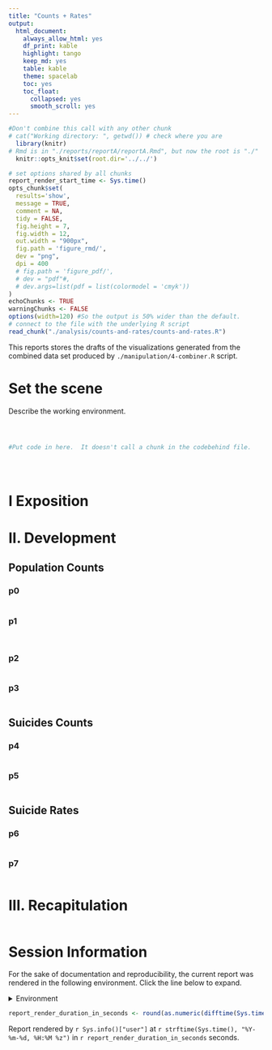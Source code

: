 ```yaml
---
title: "Counts + Rates"
output:
  html_document:
    always_allow_html: yes
    df_print: kable
    highlight: tango
    keep_md: yes
    table: kable
    theme: spacelab
    toc: yes
    toc_float:
      collapsed: yes
      smooth_scroll: yes
---
```


<!-- These two chunks should be added in the beginning of every .Rmd that you want to source an .R script -->
<!--  The 1st mandatory chunck  -->
<!--  Set the working directory to the repository's base directory -->
```r
#Don't combine this call with any other chunk 
# cat("Working directory: ", getwd()) # check where you are
  library(knitr)
# Rmd is in "./reports/reportA/reportA.Rmd", but now the root is "./"
  knitr::opts_knit$set(root.dir='../../') 
```

<!--  The 2nd mandatory chunck  -->
<!-- Set the report-wide options, and point to the external code file. -->
```r
# set options shared by all chunks
report_render_start_time <- Sys.time()
opts_chunk$set(
  results='show', 
  message = TRUE,
  comment = NA, 
  tidy = FALSE,
  fig.height = 7, 
  fig.width = 12, 
  out.width = "900px",
  fig.path = 'figure_rmd/',     
  dev = "png",
  dpi = 400
  # fig.path = 'figure_pdf/',     
  # dev = "pdf"#,
  # dev.args=list(pdf = list(colormodel = 'cmyk'))
)
echoChunks <- TRUE
warningChunks <- FALSE
options(width=120) #So the output is 50% wider than the default.
# connect to the file with the underlying R script  
read_chunk("./analysis/counts-and-rates/counts-and-rates.R") 
```

This reports stores the drafts of the visualizations generated from the combined data set produced by `./manipulation/4-combiner.R` script.


# Set the scene 

Describe the working environment. 
<!-- Load 'sourced' R files.  Suppress the output when loading packages. --> 
```r
```


<!-- Load the sources.  Suppress the output when loading sources. --> 
```r
```


<!-- Load any Global functions and variables declared in the R file.  Suppress the output. --> 
```r
```

<!-- Declare any global functions specific to a Rmd output.  Suppress the output. --> 
```r
#Put code in here.  It doesn't call a chunk in the codebehind file.
```

<!-- Load the datasets.   -->
```r
```

<!-- Inspect the datasets.   -->
```r
```

<!-- Tweak the datasets.   -->
```r
```


# I Exposition 



# II. Development



## Population Counts

### p0
```r
```

### p1
```r
```


```r
```

### p2
```r
```

### p3  
```r
```

## Suicides Counts

### p4  
```r
```

### p5  
```r
```


## Suicide Rates 

### p6  
```r
```

### p7  
```r
```

# III. Recapitulation


```r
```

  


Session Information {#session-info}
===========================================================================

For the sake of documentation and reproducibility, the current report was rendered in the following environment.  Click the line below to expand.

<details>
  <summary>Environment <span class="glyphicon glyphicon-plus-sign"></span></summary>
```r
if( requireNamespace("devtools", quietly = TRUE) ) {
  devtools::session_info()
} else {
  sessionInfo()
}
```
</details>

```r
report_render_duration_in_seconds <- round(as.numeric(difftime(Sys.time(), report_render_start_time, units="secs")))
```

Report rendered by `r Sys.info()["user"]` at `r strftime(Sys.time(), "%Y-%m-%d, %H:%M %z")` in `r report_render_duration_in_seconds` seconds.


